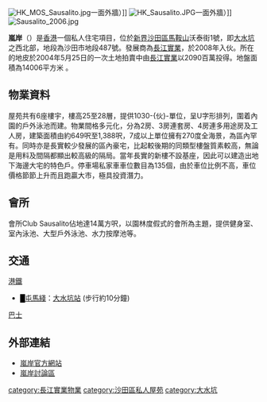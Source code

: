 [[File:HK_MOS_Sausalito.jpg|thumb]]一面外牆）]]
[[File:HK_Sausalito.JPG|thumb]]一面外牆）]]
[[File:Sausalito_2006.jpg|thumb]]

'''嵐岸'''（{{lang-en|Sausalito}}）是[[香港|香港]]一個私人住宅項目，位於[[新界|新界]][[沙田區|沙田區]][[馬鞍山_(香港市鎮)|馬鞍山]]沃泰街1號，即[[大水坑|大水坑]]之西北部，地段為沙田市地段487號。發展商為[[長江實業|長江實業]]，於2008年入伙。所在的地皮於2004年5月25日的一次土地拍賣中由[[長江實業|長江實業]]以2090百萬投得。地盤面積為14006平方米 。

==物業資料==
屋苑共有6座樓宇，樓高25至28層，提供1030-{伙}-單位，呈U字形排列，圍着內園的戶外泳池而建。物業間格多元化，分為2房、3房連套房、4房連多用途房及工人房，建築面積由約649呎至1,388呎，7成以上單位擁有270度全海景，為區內罕有。同時亦是長實較少發展的區內豪宅，比起較後期的同類型樓盤質素較高，無論是用料及間隔都顯出較高級的隔局。當年長實的新樓不設基座，因此可以建造出地下海邊大宅的特色戶。停車場私家車車位數目為135個，由於車位比例不高，車位價格節節上升而且跑贏大市，極具投資潛力。

==會所==
會所Club Sausalito佔地達14萬方呎，以園林度假式的會所為主題，提供健身室、室內泳池、大型戶外泳池、水力按摩池等。

==交通==
;[[港鐵|港鐵]]
*<font color="{{屯馬綫色彩}}">█</font>[[屯馬綫|屯馬綫]]：[[大水坑站|大水坑站]] (步行約10分鐘)
;[[香港巴士|巴士]]
{{九龍新界巴士簡單列表|43X|81C|85K|89C|274|281X|289K|N287}}
{{大嶼山巴士簡單列表|A41P|NA40}}
{{過海隧道巴士簡單列表|681P|682A|981P}}
{{新界專線小巴簡單列表|806B|810}}

==外部連結==
*[https://web.archive.org/web/20170306032733/http://archive.firmstudio.com/sausalito/phase2/index2.html 嵐岸官方網站]
*[https://web.archive.org/web/20080701100005/http://www.thesausalito.com/ 嵐岸討論區]

{{長江實業}}

[[category:長江實業物業|category:長江實業物業]]
[[category:沙田區私人屋苑|category:沙田區私人屋苑]]
[[category:大水坑|category:大水坑]]